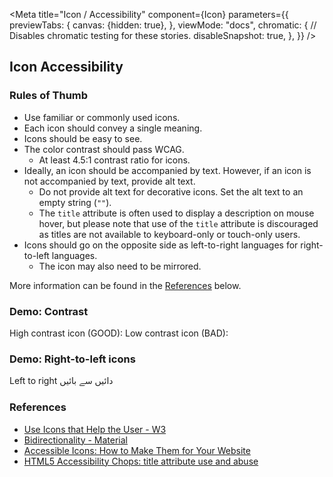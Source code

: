 

<Meta
    title="Icon / Accessibility"
    component={Icon}
    parameters={{
        previewTabs: {
            canvas: {hidden: true},
        },
        viewMode: "docs",
        chromatic: {
            // Disables chromatic testing for these stories.
            disableSnapshot: true,
        },
    }}
/>

## Icon Accessibility

### Rules of Thumb

-   Use familiar or commonly used icons.
-   Each icon should convey a single meaning.
-   Icons should be easy to see.
-   The color contrast should pass WCAG.
    -   At least 4.5:1 contrast ratio for icons.
-   Ideally, an icon should be accompanied by text. However, if an icon
    is not accompanied by text, provide alt text.
    -   Do not provide alt text for decorative icons. Set the alt text
        to an empty string (`""`).
    -   The `title` attribute is often used to display a description on mouse
        hover, but please note that use of the `title` attribute is discouraged
        as titles are not available to keyboard-only or touch-only users.
-   Icons should go on the opposite side as left-to-right languages
    for right-to-left languages.
    -   The icon may also need to be mirrored.

More information can be found in the [References](#references) below.

### Demo: Contrast

<Canvas>
    <Story name="Icon contrast">
        <View style={{flexDirection: "row", marginBottom: Spacing.xSmall_8}}>
            <LabelMedium style={{display: "inline"}}>
                High contrast icon (GOOD):
            </LabelMedium>
            <Icon
                icon={icons.correct}
                style={{color: Color.blue, marginInlineStart: Spacing.xSmall_8}}
            />
        </View>
        <View style={{flexDirection: "row"}}>
            <LabelMedium style={{display: "inline"}}>
                Low contrast icon (BAD):
            </LabelMedium>
            <Icon
                icon={icons.incorrect}
                style={{
                    color: Color.lightBlue,
                    marginInlineStart: Spacing.xSmall_8,
                }}
            />
        </View>
    </Story>
</Canvas>

### Demo: Right-to-left icons

<Canvas>
    <Story name="Right to left icons">
        <View style={{flexDirection: "row", direction: "ltr"}}>
            <Icon icon={icons.caretRight} />
            <LabelMedium
                style={{display: "inline", marginInlineStart: Spacing.xSmall_8}}
            >
                Left to right
            </LabelMedium>
        </View>
        <View style={{flexDirection: "row", direction: "rtl"}}>
            <Icon icon={icons.caretLeft} />
            <LabelMedium
                style={{display: "inline", marginInlineStart: Spacing.xSmall_8}}
            >
                دائیں سے بائیں
            </LabelMedium>
        </View>
    </Story>
</Canvas>

### References

-   [Use Icons that Help the User - W3](https://www.w3.org/WAI/WCAG2/supplemental/patterns/o1p07-icons-used/)
-   [Bidirectionality - Material](https://m2.material.io/design/usability/bidirectionality.html)
-   [Accessible Icons: How to Make Them for Your Website](https://blog.hubspot.com/website/accessible-icons)
-   [HTML5 Accessibility Chops: title attribute use and abuse](https://www.tpgi.com/html5-accessibility-chops-title-attribute-use-and-abuse/)
